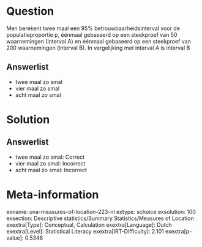 Question
========

Men berekent twee maal een 95% betrouwbaarheidsinterval voor de
populatieproportie p, éénmaal gebaseerd op een steekproef van 50
waarnemingen (interval A) en éénmaal gebaseerd op een steekproef van 200
waarnemingen (interval B). In vergelijking met interval A is interval B

Answerlist
----------

* twee maal zo smal
* vier maal zo smal
* acht maal zo smal

Solution
========

Answerlist
----------

* twee maal zo smal: Correct
* vier maal zo smal: Incorrect
* acht maal zo smal: Incorrect

Meta-information
================
exname: uva-measures-of-location-223-nl
extype: schoice
exsolution: 100
exsection: Descriptive statistics/Summary Statistics/Measures of Location
exextra[Type]: Conceptual, Calculation
exextra[Language]: Dutch
exextra[Level]: Statistical Literacy
exextra[IRT-Difficulty]: 2.101
exextra[p-value]: 0.5348
